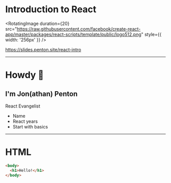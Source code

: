 

# Introduction to React

<RotatingImage
  duration={20}
  src="https://raw.githubusercontent.com/facebook/create-react-app/master/packages/react-scripts/template/public/logo512.png"
  style={{
    width: '256px'
  }}
/>

https://slides.penton.site/react-intro

---

# Howdy 👋

## I'm Jon(athan) Penton

React Evangelist

<Notes>

  - Name
  - React years
  - Start with basics

</Notes>

---

# HTML

```html
<body>
  <h1>Hello!</h1>
</body>
```
